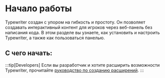 
# Начало работы

Typewriter создан с упором на гибкость и простоту.
Он позволяет создавать интерактивный контент для игроков через веб-панель без написания кода.
В этом разделе вы узнаете, как установить и настроить Typewriter, а также как пользоваться панелью.

## С чего начать:
<DocCardList />

:::tip[Developers]
Если вы разработчик и хотите расширить возможности Typewriter,
прочитайте [руководство по созданию расширений](../../develop/README.mdx).
:::